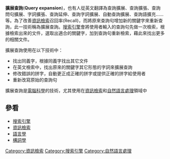 {{Unreferenced|time=2013-05-01T14:49:40+00:00 }}

'''擴展查詢'''('''Query expansion''')，也有人從英文翻譯為查詢擴展、查詢擴張、查詢問句擴展、字詞擴張、查詢延伸、查詢字詞擴展、自動查詢擴展、查詢語擴充……等。為了改善[[資訊檢索|資訊檢索]]召回率(Recall)，而將原來查詢句增加新的關鍵字來重新查詢，此一技術稱為擴展查詢。[[搜索引擎|搜索引擎]]會將使用者輸入的查詢句先做一次檢索，根據檢索出來的文件，選取出適合的關鍵字，加到查詢句重新檢索，藉此來找出更多的相關文件。

擴展查詢使用在以下技術中：
* 找出同義字，根據同義字找出其它文件
* 在英文檢索中，找出原來的關鍵字其它形態的字詞來擴展查詢
* 修改錯誤的拼字，自動更正成正確的拼字或提供正確的拼字給使用者
* 重新改寫原始的查詢句
擴展查詢是[[電腦科學|電腦科學]]的技術，尤其使用在[[資訊檢索|資訊檢索]]和[[自然語言處理|自然語言處理]]領域中
==參看==
* [[搜索引擎|搜索引擎]]
* [[資訊檢索|資訊檢索]]
* [[語言學|語言學]]
* [[構詞學|構詞學]]

[[Category:資訊檢索|Category:資訊檢索]]
[[Category:搜索引擎|Category:搜索引擎]]
[[Category:自然語言處理|Category:自然語言處理]]